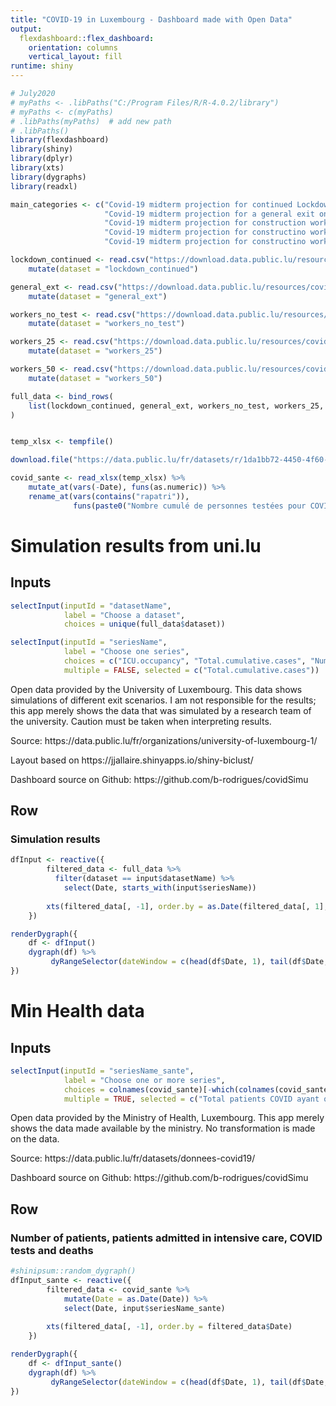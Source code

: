```yaml
---
title: "COVID-19 in Luxembourg - Dashboard made with Open Data"
output: 
  flexdashboard::flex_dashboard:
    orientation: columns
    vertical_layout: fill
runtime: shiny
---
```


```r

# July2020
# myPaths <- .libPaths("C:/Program Files/R/R-4.0.2/library")
# myPaths <- c(myPaths)
# .libPaths(myPaths)  # add new path
# .libPaths()
library(flexdashboard)
library(shiny)
library(dplyr)
library(xts)
library(dygraphs)
library(readxl)

main_categories <- c("Covid-19 midterm projection for continued Lockdown",
                     "Covid-19 midterm projection for a general exit on May 4th",
                     "Covid-19 midterm projection for construction worker release on April 20th",
                     "Covid-19 midterm projection for constructino worker release with testing and 25% efficent backtracing",
                     "Covid-19 midterm projection for constructino worker release with testing and 25% efficent backtracing")

lockdown_continued <- read.csv("https://download.data.public.lu/resources/covid-19-midterm-projection-for-continued-lockdown/20200424-090839/simulation-lockdown-continued.csv") %>% 
    mutate(dataset = "lockdown_continued")

general_ext <- read.csv("https://download.data.public.lu/resources/covid-19-midterm-projection-for-a-general-exit-on-may-4th/20200424-091111/simulation-general-exit-4may.csv") %>% 
    mutate(dataset = "general_ext")

workers_no_test <- read.csv("https://download.data.public.lu/resources/covid-19-midterm-projection-for-construction-worker-release-on-april-20th/20200424-091408/simulation-construction-workers20apr-no-test-no-trace.csv") %>% 
    mutate(dataset = "workers_no_test")

workers_25 <- read.csv("https://download.data.public.lu/resources/covid-19-midterm-projection-for-construction-worker-release-on-april-20th-with-testing-and-back-tracing/20200424-091607/simulation-construction-workers20apr-tracing25.csv") %>% 
    mutate(dataset = "workers_25")

workers_50 <- read.csv("https://download.data.public.lu/resources/covid-19-midterm-projection-for-construction-worker-release-on-april-20th-with-testing/20200424-091730/simulation-construction-workers20apr-tracing50.csv") %>% 
    mutate(dataset = "workers_50")

full_data <- bind_rows(
    list(lockdown_continued, general_ext, workers_no_test, workers_25, workers_50)
)


temp_xlsx <- tempfile()

download.file("https://data.public.lu/fr/datasets/r/1da1bb72-4450-4f60-915b-6c355db2e7fa", temp_xlsx)

covid_sante <- read_xlsx(temp_xlsx) %>% 
    mutate_at(vars(-Date), funs(as.numeric)) %>% 
    rename_at(vars(contains("rapatri")), 
              funs(paste0("Nombre cumulé de personnes testées pour COVID (le 26/03 des résultats de tests ont été rapatriés en masse)")))
```

Simulation results from uni.lu
=====================================  

Inputs {.sidebar}
-----------------------------------------------------------------------

```r

selectInput(inputId = "datasetName", 
            label = "Choose a dataset", 
            choices = unique(full_data$dataset))

selectInput(inputId = "seriesName",
            label = "Choose one series",
            choices = c("ICU.occupancy", "Total.cumulative.cases", "Number.of.deaths"),
            multiple = FALSE, selected = c("Total.cumulative.cases"))
```

Open data provided by the University of Luxembourg. This data shows simulations of different exit
scenarios. I am not responsible for the results; this app merely shows the data that was simulated by a 
research team of the university. Caution must be taken when interpreting results.

Source: https://data.public.lu/fr/organizations/university-of-luxembourg-1/

Layout based on https://jjallaire.shinyapps.io/shiny-biclust/

Dashboard source on Github: https://github.com/b-rodrigues/covidSimu

Row
-----------------------------------------------------------------------

### Simulation results
    
```r
dfInput <- reactive({
        filtered_data <- full_data %>% 
          filter(dataset == input$datasetName) %>% 
            select(Date, starts_with(input$seriesName))
        
        xts(filtered_data[, -1], order.by = as.Date(filtered_data[, 1], "%d/%m/%Y"))
    })

renderDygraph({
    df <- dfInput()
    dygraph(df) %>% 
         dyRangeSelector(dateWindow = c(head(df$Date, 1), tail(df$Date, 1)))
})
```

Min Health data 
=====================================  

Inputs {.sidebar}
-----------------------------------------------------------------------

```r
selectInput(inputId = "seriesName_sante",
            label = "Choose one or more series",
            choices = colnames(covid_sante)[-which(colnames(covid_sante) == "Date")],
            multiple = TRUE, selected = c("Total patients COVID ayant quitté l'hôpital (hospitalisations stationnaires, données brutes)"))

```

Open data provided by the Ministry of Health, Luxembourg.
This app merely shows the data made available by the ministry. No transformation is made on the data.

Source: https://data.public.lu/fr/datasets/donnees-covid19/

Dashboard source on Github: https://github.com/b-rodrigues/covidSimu

Row
-----------------------------------------------------------------------

### Number of patients, patients admitted in intensive care, COVID tests and deaths
    
```r

#shinipsum::random_dygraph()
dfInput_sante <- reactive({
        filtered_data <- covid_sante %>% 
            mutate(Date = as.Date(Date)) %>% 
            select(Date, input$seriesName_sante)
        
        xts(filtered_data[, -1], order.by = filtered_data$Date)
    })

renderDygraph({
    df <- dfInput_sante()
    dygraph(df) %>% 
         dyRangeSelector(dateWindow = c(head(df$Date, 1), tail(df$Date, 1)))
})
```
